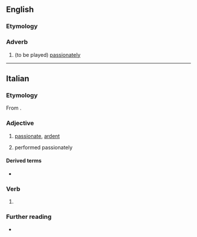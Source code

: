 ==English==

===Etymology===
{{bor|en|it|appassionato}}

===Adverb===
{{en-adv|-}}

# {{lb|en|music}} (to be played) [[passionate]]ly

----

==Italian==

===Etymology===
From {{m|it|appassionare}}.

===Adjective===
{{it-adj}}

# [[passionate]], [[ardent]]
# {{lb|it|music}} performed passionately

====Derived terms====
* {{l|it|appassionatamente}}

===Verb===
{{it-pp}}

# {{inflection of|it|appassionare||past|part}}

===Further reading===
* {{R:it:Treccani}}
